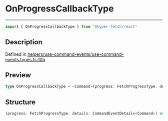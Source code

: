 

# OnProgressCallbackType

<div class="api-docs__separator" data-reactroot="">

---

</div><div class="api-docs__import" data-reactroot="">

```ts
import { OnProgressCallbackType } from "@hyper-fetch/react"
```

</div><div class="api-docs__section">

## Description

</div><div class="api-docs__description"><span class="api-docs__do-not-parse">



</span></div><p class="api-docs__definition">

Defined in [helpers/use-command-events/use-command-events.types.ts:105](https://github.com/BetterTyped/hyper-fetch/blob/993719ed/packages/react/src/helpers/use-command-events/use-command-events.types.ts#L105)

</p><div class="api-docs__section">

## Preview

</div><div class="api-docs__preview type single">

```ts
type OnProgressCallbackType = <Command>(progress: FetchProgressType, details: CommandEventDetails<Command>) => void | Promise<void>;
```

</div><div class="api-docs__section">

## Structure

</div><div class="api-docs__returns">

```ts
(progress: FetchProgressType, details: CommandEventDetails<Command>) => void | Promise<void>
```

</div>